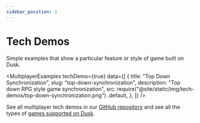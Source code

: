 ```yaml
---
sidebar_position: 1
---
```


# Tech Demos
Simple examples that show a particular feature or style of game built on Dusk.


<MultiplayerExamples
  techDemo={true}
  data={[
    {
      title: "Top Down Synchronization",
      slug: "top-down-synchronization",
      description: "Top down RPG style game synchronization",
      src: require("@site/static/img/tech-demos/top-down-synchronization.png")
        .default,
    },
  ]}
/>

See all multiplayer tech demos in our [GitHub repository](https://github.com/dusk-gg/dusk/tree/staging/tech-demos/) and see all the types of [games supported on Dusk](how-it-works/supported-games.md).

